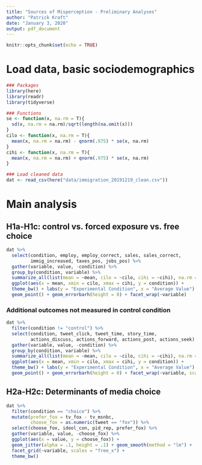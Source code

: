 ```yaml
---
title: "Sources of Misperception - Preliminary Analyses"
author: "Patrick Kraft"
date: "January 3, 2020"
output: pdf_document
---
```


```r
knitr::opts_chunk$set(echo = TRUE)
```

# Load data, basic sociodemographics

```r
### Packages
library(here)
library(readr)
library(tidyverse)

### Functions
se <- function(x, na.rm = T){
  sd(x, na.rm = na.rm)/sqrt(length(na.omit(x)))
}
cilo <- function(x, na.rm = T){
  mean(x, na.rm = na.rm) - qnorm(.975) * se(x, na.rm)
}
cihi <- function(x, na.rm = T){
  mean(x, na.rm = na.rm) + qnorm(.975) * se(x, na.rm)
}

### Load cleaned data
dat <- read_csv(here("data/immigration_20191219_clean.csv"))
```



# Main analysis


## H1a-H1c: control vs. forced exposure vs. free choice

```r
dat %>%
  select(condition, employ, employ_correct, sales, sales_correct, 
         immig_increased, taxes_pos, jobs_pos) %>% 
  gather(variable, value, -condition) %>%
  group_by(condition, variable) %>%
  summarize_all(list(mean = ~mean, cilo = ~cilo, cihi = ~cihi), na.rm = T) %>%
  ggplot(aes(x = mean, xmin = cilo, xmax = cihi, y = condition)) + 
  theme_bw() + labs(y = "Experimental Condition", x = "Average Value") +
  geom_point() + geom_errorbarh(height = 0) + facet_wrap(~variable)
```


### Additional outcomes not measured in control condition

```r
dat %>%
  filter(condition != "control") %>%
  select(condition, tweet_click, tweet_time, story_time, 
         actions_discuss, actions_forward, actions_post, actions_seek) %>% 
  gather(variable, value, -condition) %>%
  group_by(condition, variable) %>%
  summarize_all(list(mean = ~mean, cilo = ~cilo, cihi = ~cihi), na.rm = T) %>%
  ggplot(aes(x = mean, xmin = cilo, xmax = cihi, y = condition)) + 
  theme_bw() + labs(y = "Experimental Condition", x = "Average Value") +
  geom_point() + geom_errorbarh(height = 0) + facet_wrap(~variable, scales = "free_x")
```

## H2a-H2c: Determinants of media choice

```r
dat %>%
  filter(condition == "choice") %>%
  mutate(prefer_fox = tv_fox - tv_msnbc,
         choose_fox = as.numeric(tweet == "fox")) %>%
  select(choose_fox, ideol_con, pid_rep, prefer_fox) %>%
  gather(variable, value, -choose_fox) %>%
  ggplot(aes(x = value, y = choose_fox)) +
  geom_jitter(alpha = .1, height = .1) + geom_smooth(method = "lm") + 
  facet_grid(~variable, scales = "free_x") +
  theme_bw()
```

